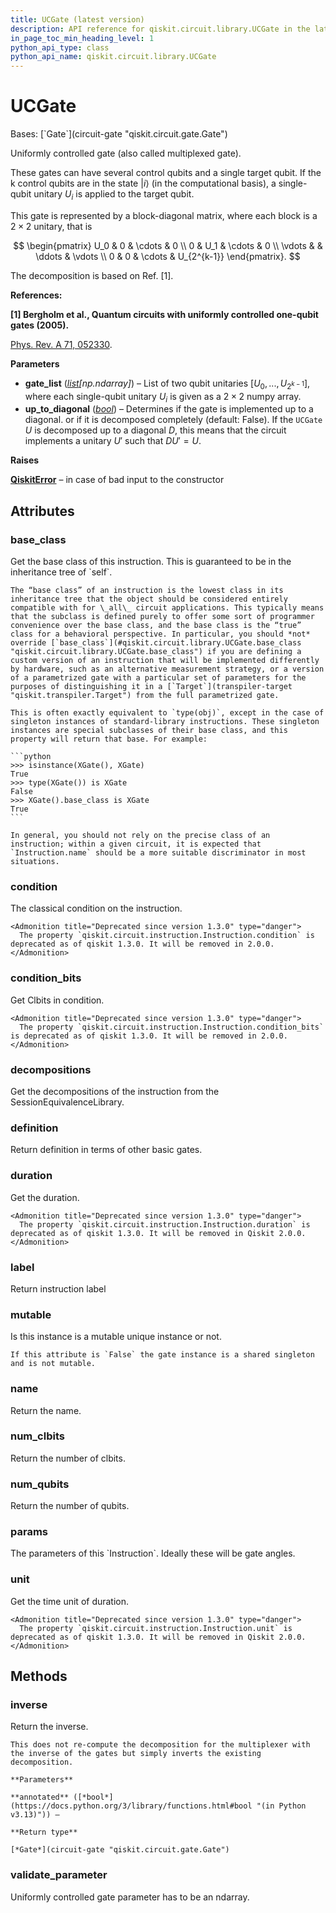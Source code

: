 ```yaml
---
title: UCGate (latest version)
description: API reference for qiskit.circuit.library.UCGate in the latest version of qiskit
in_page_toc_min_heading_level: 1
python_api_type: class
python_api_name: qiskit.circuit.library.UCGate
---
```


# UCGate

<Class id="qiskit.circuit.library.UCGate" isDedicatedPage={true} github="https://github.com/Qiskit/qiskit/tree/stable/1.3/qiskit/circuit/library/generalized_gates/uc.py#L42-L213" signature="qiskit.circuit.library.UCGate(gate_list, up_to_diagonal=False)" modifiers="class">
  Bases: [`Gate`](circuit-gate "qiskit.circuit.gate.Gate")

  Uniformly controlled gate (also called multiplexed gate).

  These gates can have several control qubits and a single target qubit. If the k control qubits are in the state $|i\rangle$ (in the computational basis), a single-qubit unitary $U_i$ is applied to the target qubit.

  This gate is represented by a block-diagonal matrix, where each block is a $2\times 2$ unitary, that is

$$
\begin{pmatrix}
U_0 & 0 & \cdots & 0 \\
0 & U_1 & \cdots & 0 \\
\vdots  &     & \ddots & \vdots \\
0 & 0   &  \cdots & U_{2^{k-1}}
\end{pmatrix}.
$$

  The decomposition is based on Ref. \[1].

  **References:**

  **\[1] Bergholm et al., Quantum circuits with uniformly controlled one-qubit gates (2005).**

  [Phys. Rev. A 71, 052330](https://journals.aps.org/pra/abstract/10.1103/PhysRevA.71.052330).

  **Parameters**

  *   **gate\_list** ([*list*](https://docs.python.org/3/library/stdtypes.html#list "(in Python v3.13)")*\[np.ndarray]*) – List of two qubit unitaries $[U_0, ..., U_{2^{k-1}}]$, where each single-qubit unitary $U_i$ is given as a $2 \times 2$ numpy array.
  *   **up\_to\_diagonal** ([*bool*](https://docs.python.org/3/library/functions.html#bool "(in Python v3.13)")) – Determines if the gate is implemented up to a diagonal. or if it is decomposed completely (default: False). If the `UCGate` $U$ is decomposed up to a diagonal $D$, this means that the circuit implements a unitary $U'$ such that $D U' = U$.

  **Raises**

  [**QiskitError**](exceptions#qiskit.exceptions.QiskitError "qiskit.exceptions.QiskitError") – in case of bad input to the constructor

  ## Attributes

  ### base\_class

  <Attribute id="qiskit.circuit.library.UCGate.base_class">
    Get the base class of this instruction. This is guaranteed to be in the inheritance tree of `self`.

    The “base class” of an instruction is the lowest class in its inheritance tree that the object should be considered entirely compatible with for \_all\_ circuit applications. This typically means that the subclass is defined purely to offer some sort of programmer convenience over the base class, and the base class is the “true” class for a behavioral perspective. In particular, you should *not* override [`base_class`](#qiskit.circuit.library.UCGate.base_class "qiskit.circuit.library.UCGate.base_class") if you are defining a custom version of an instruction that will be implemented differently by hardware, such as an alternative measurement strategy, or a version of a parametrized gate with a particular set of parameters for the purposes of distinguishing it in a [`Target`](transpiler-target "qiskit.transpiler.Target") from the full parametrized gate.

    This is often exactly equivalent to `type(obj)`, except in the case of singleton instances of standard-library instructions. These singleton instances are special subclasses of their base class, and this property will return that base. For example:

    ```python
    >>> isinstance(XGate(), XGate)
    True
    >>> type(XGate()) is XGate
    False
    >>> XGate().base_class is XGate
    True
    ```

    In general, you should not rely on the precise class of an instruction; within a given circuit, it is expected that `Instruction.name` should be a more suitable discriminator in most situations.
  </Attribute>

  ### condition

  <Attribute id="qiskit.circuit.library.UCGate.condition">
    The classical condition on the instruction.

    <Admonition title="Deprecated since version 1.3.0" type="danger">
      The property `qiskit.circuit.instruction.Instruction.condition` is deprecated as of qiskit 1.3.0. It will be removed in 2.0.0.
    </Admonition>
  </Attribute>

  ### condition\_bits

  <Attribute id="qiskit.circuit.library.UCGate.condition_bits">
    Get Clbits in condition.

    <Admonition title="Deprecated since version 1.3.0" type="danger">
      The property `qiskit.circuit.instruction.Instruction.condition_bits` is deprecated as of qiskit 1.3.0. It will be removed in 2.0.0.
    </Admonition>
  </Attribute>

  ### decompositions

  <Attribute id="qiskit.circuit.library.UCGate.decompositions">
    Get the decompositions of the instruction from the SessionEquivalenceLibrary.
  </Attribute>

  ### definition

  <Attribute id="qiskit.circuit.library.UCGate.definition">
    Return definition in terms of other basic gates.
  </Attribute>

  ### duration

  <Attribute id="qiskit.circuit.library.UCGate.duration">
    Get the duration.

    <Admonition title="Deprecated since version 1.3.0" type="danger">
      The property `qiskit.circuit.instruction.Instruction.duration` is deprecated as of qiskit 1.3.0. It will be removed in Qiskit 2.0.0.
    </Admonition>
  </Attribute>

  ### label

  <Attribute id="qiskit.circuit.library.UCGate.label">
    Return instruction label
  </Attribute>

  ### mutable

  <Attribute id="qiskit.circuit.library.UCGate.mutable">
    Is this instance is a mutable unique instance or not.

    If this attribute is `False` the gate instance is a shared singleton and is not mutable.
  </Attribute>

  ### name

  <Attribute id="qiskit.circuit.library.UCGate.name">
    Return the name.
  </Attribute>

  ### num\_clbits

  <Attribute id="qiskit.circuit.library.UCGate.num_clbits">
    Return the number of clbits.
  </Attribute>

  ### num\_qubits

  <Attribute id="qiskit.circuit.library.UCGate.num_qubits">
    Return the number of qubits.
  </Attribute>

  ### params

  <Attribute id="qiskit.circuit.library.UCGate.params">
    The parameters of this `Instruction`. Ideally these will be gate angles.
  </Attribute>

  ### unit

  <Attribute id="qiskit.circuit.library.UCGate.unit">
    Get the time unit of duration.

    <Admonition title="Deprecated since version 1.3.0" type="danger">
      The property `qiskit.circuit.instruction.Instruction.unit` is deprecated as of qiskit 1.3.0. It will be removed in Qiskit 2.0.0.
    </Admonition>
  </Attribute>

  ## Methods

  ### inverse

  <Function id="qiskit.circuit.library.UCGate.inverse" github="https://github.com/Qiskit/qiskit/tree/stable/1.3/qiskit/circuit/library/generalized_gates/uc.py#L108-L130" signature="inverse(annotated=False)">
    Return the inverse.

    This does not re-compute the decomposition for the multiplexer with the inverse of the gates but simply inverts the existing decomposition.

    **Parameters**

    **annotated** ([*bool*](https://docs.python.org/3/library/functions.html#bool "(in Python v3.13)")) –

    **Return type**

    [*Gate*](circuit-gate "qiskit.circuit.gate.Gate")
  </Function>

  ### validate\_parameter

  <Function id="qiskit.circuit.library.UCGate.validate_parameter" github="https://github.com/Qiskit/qiskit/tree/stable/1.3/qiskit/circuit/library/generalized_gates/uc.py#L208-L213" signature="validate_parameter(parameter)">
    Uniformly controlled gate parameter has to be an ndarray.
  </Function>
</Class>

